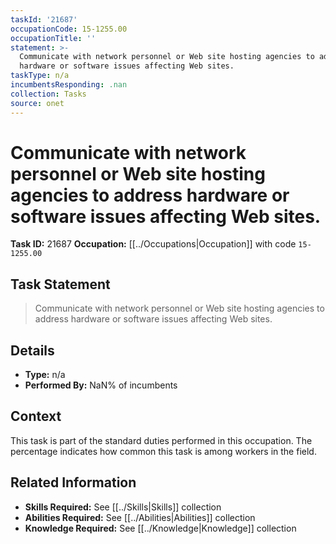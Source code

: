 ```yaml
---
taskId: '21687'
occupationCode: 15-1255.00
occupationTitle: ''
statement: >-
  Communicate with network personnel or Web site hosting agencies to address
  hardware or software issues affecting Web sites.
taskType: n/a
incumbentsResponding: .nan
collection: Tasks
source: onet
---
```

# Communicate with network personnel or Web site hosting agencies to address hardware or software issues affecting Web sites.

**Task ID:** 21687
**Occupation:** [[../Occupations|Occupation]] with code `15-1255.00`

## Task Statement

> Communicate with network personnel or Web site hosting agencies to address hardware or software issues affecting Web sites.

## Details

- **Type:** n/a
- **Performed By:** NaN% of incumbents

## Context

This task is part of the standard duties performed in this occupation. The percentage indicates how common this task is among workers in the field.

## Related Information

- **Skills Required:** See [[../Skills|Skills]] collection
- **Abilities Required:** See [[../Abilities|Abilities]] collection
- **Knowledge Required:** See [[../Knowledge|Knowledge]] collection
